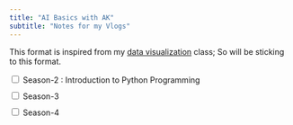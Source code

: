 ```yaml
---
title: "AI Basics with AK"
subtitle: "Notes for my Vlogs"
---
```


This format is inspired from my [data visualization](https://datavizaz.org) class; So will be sticking to this format.

```{=html}
<style>
    .tb table.collapsible {
        width: 1008px;
        border-collapse: collapse;
        margin: 50px auto;
        font-family: 'Calibri (Body)';
    }

    .tb .collapsible td {
        padding: 10px;
        border: 1px solid #ccc;
        text-align: center;
        font-size: 16px;
    }

    .tb {
        margin: 10px 0;
    }

    .tb span+span,
    .collapsible {
        display: none;
    }

    .tb input[type="checkbox"]:checked ~ span {
        display: none;
    }

    .tb input[type="checkbox"]:checked ~ span+span {
        display: inline;
    }

    .tb input[type="checkbox"]:checked ~ .collapsible {
        display: table;
    }

    .tb a {
        color: #3498db; /* Set link color */
        text-decoration: none; /* Remove underlines */
    }

    .tb a:hover {
        text-decoration: underline; /* Add underline on hover */
    }
</style>

<script>
    $(document).ready(function () {
        $('[data-toggle="toggle"]').change(function () {
            $(this).parents('.tb').find('.collapsible').toggle();
        });
    });
</script>

<div class="tb">
    <input type="checkbox" data-toggle="toggle"/>
    <span>Season-2 : Introduction to Python Programming</span><span>Season-2</span>
    <table class="collapsible" id="season02">

<tr>
<td style="background-color: #3498db; color: white;"><b>Episode</b></td>
<td style="background-color: #3498db; color: white;"><b>Episode Title</b></td>
<td style="background-color: #3498db; color: white;"><b>Slides / Handout</b></td>
<td style="background-color: #3498db; color: white;"><b>Home Work</b></td>
<td style="background-color: #3498db; color: white;"><b>YouTube Video Link</b></td>
<td style="background-color: #3498db; color: white;"><b>YouTube Demo File</b></td>
<td style="background-color: #3498db; color: white;"><b>Date of Upload</b></td>
</tr>
<tr>
<td>Episode - 01</td>
<td>Why Python?</td>
<td><a href="slides/season02/episode01/why-python.html" target="_blank">Link</a></td>
<td><a href="homework/season02/episode01/homework.html" target="_blank">Link</a></td>
<td><a href="https://youtu.be/zynrOOSNXro?feature=shared" target="_blank">Link</a></td>
<td>NA</td>
<td>1st March 2024</td>
</tr>
<tr>
<td>Episode - 02</td>
<td>Python Data Types</td>
<td><a href="slides/season02/episode02/variables_datatypes.html" target="_blank">Link</a></td>
<td><a href="homework/season02/episode02/homework.html" target="_blank">Link</a></td>
<td><a href="https://youtu.be/-41cT7lAsZ4" target="_blank">Link</a> </td>
<td><a href="slides/season02/episode02/Demo.py" target="_blank">Demo File</a></td>
<td>8th March 2024</td>
</tr>

<tr>
<td>Episode - 03</td>
<td>Numbers & Booleans</td>
<td><a href="slides/season02/episode03/numbers_booleans.html" target="_blank">Link</a></td>
<td><a href="homework/season02/episode03/homework.html" target="_blank">Link</a></td>
<td><a href="https://youtu.be/i4ubGLFbu30" target="_blank">Link</a></td>
<td><a href="slides/season02/episode03/epi03demo.py" target="_blank">Demo File</a></td>
<td>17th March 2024</td>
</tr>

<tr>
<td>Episode - 04</td>
<td>Strings & Characters - 1</td>
<td><a href="slides/season02/episode04/strings_characters_1.html" target="_blank">Link</a></td>
<td><a href="homework/season02/episode04/homework.html" target="_blank">Link</a></td>
<td><a href="https://youtu.be/Pr-qno6m3kA" target="_blank">Link</a></td>
<td><a href="" target="_blank">No Demo</a></td>
<td>24th March 2024</td>
</tr>

<tr>
<td>Episode - 05</td>
<td>Strings & Characters - 2</td>
<td><a href="slides/season02/episode05/strings_characters_2.html" target="_blank">Link</a></td>
<td><a href="homework/season02/episode05/homework.html" target="_blank">Link</a></td>
<td><a href="https://youtu.be/YtblBrvnqII" target="_blank">Link</a></td>
<td><a href="" target="_blank">No Demo</a></td>
<td>31st March 2024</td>
</tr>

<tr>
<td>Episode - 06</td>
<td>Strings & Characters - 3</td>
<td><a href="slides/season02/episode06/strings_characters_3.html" target="_blank">Link</a></td>
<td><a href="homework/season02/episode06/homework.html" target="_blank">Link</a></td>
<td><a href="https://youtu.be/-DrQBPWuz9I" target="_blank">Link</a></td>
<td><a href="slides/season02/episode06/demo.py" target="_blank">Demo File</a></td>
<td>7th April 2024</td>
</tr>

<tr>
<td>Episode - 07</td>
<td>Loops and Breaks</td>
<td><a href="slides/season02/episode07/Loops_Breaks.html" target="_blank">Link</a></td>
<td><a href="homework/season02/episode07/homework.html" target="_blank">Link</a></td>
<td><a href="https://youtu.be/9T4GwNTjgmo" target="_blank">Link</a></td>
<td><a href="slides/season02/episode07/epi07demo.py" target="_blank">Demo File</a></td>
<td>15th April 2024</td>
</tr>

<tr>
<td>Episode - 08</td>
<td>Lists & Tuples</td>
<td><a href="slides/season02/episode08/lists_tuples.html" target="_blank">Link</a></td>
<td><a href="homework/season02/episode08/homework.html" target="_blank">Link</a></td>
<td><a href="https://youtu.be/FCYLnHAdO98" target="_blank">Link</a></td>
<td><a href="slides/season02/episode08/epi08demo.py" target="_blank">Demo File</a></td>
<td>22nd April 2024</td>
</tr>


<tr>
<td>Episode - 09</td>
<td>List Operations</td>
<td><a href="slides/season02/episode09/List_Operations.html" target="_blank">Link</a></td>
<td><a href="homework/season02/episode09/homework.html" target="_blank">Link</a></td>
<td><a href="" target="_blank">Link</a></td>
<td><a href="slides/season02/episode09/epi09demo.py" target="_blank">Demo File</a></td>
<td>11th May 2024</td>
</tr>

<tr>
<td>Episode - 10</td>
<td>Dictionaries</td>
<td><a href="slides/season02/episode10/Dictionaries.html" target="_blank">Link</a></td>
<td><a href="homework/season02/episode10/homework.html" target="_blank">Link</a></td>
<td><a href="" target="_blank">Link</a></td>
<td><a href="slides/season02/episode10/epi10demo.py" target="_blank">Demo File</a></td>
<td>13th May 2024</td>
</tr>

<tr>
<td>Episode - 11</td>
<td>Functions</td>
<td><a href="">Link</a></td>
<td><a href="">Link</a></td>
<td><a href="">Link</a></td>
<td></td>
<td>?th May 2024</td>
</tr>

<tr>
<td>Episode - 12</td>
<td>Lambda Functions</td>
<td><a href="">Link</a></td>
<td><a href="">Link</a></td>
<td><a href="">Link</a></td>
<td></td>
<td></td>
</tr>

<tr>
<td>Episode - 13</td>
<td>Classes & Objects - 1</td>
<td><a href="">Link</a></td>
<td><a href="">Link</a></td>
<td><a href="">Link</a></td>
<td></td>
<td></td>
</tr>

<tr>
<td>Episode - 14</td>
<td>Classes & Objects - 2</td>
<td><a href="">Link</a></td>
<td><a href="">Link</a></td>
<td><a href="">Link</a></td>
<td></td>
<td></td>
</tr>        

<tr>
<td>Episode - 15</td>
<td>Inheritance</td>
<td><a href="">Link</a></td>
<td><a href="">Link</a></td>
<td><a href="">Link</a></td>
<td></td>
<td></td>
</tr>    

<tr>
<td>Episode - 16</td>
<td>Mutiple Inheritance</td>
<td><a href="">Link</a></td>
<td><a href="">Link</a></td>
<td><a href="">Link</a></td>
<td></td>
<td></td>
</tr>  

<tr>
<td>Episode - 17</td>
<td>Multi Threading & Multi Processing</td>
<td><a href="">Link</a></td>
<td><a href="">Link</a></td>
<td><a href="">Link</a></td>
<td></td>
<td></td>
</tr>  

<tr>
<td>Episode - 18</td>
<td>Debugging the Code</td>
<td><a href="">Link</a></td>
<td><a href="">Link</a></td>
<td><a href="">Link</a></td>
<td></td>
<td></td>
</tr>         

<tr>
<td>Episode - 19</td>
<td>End to End Project</td>
<td><a href="">Link</a></td>
<td><a href="">Link</a></td>
<td><a href="">Link</a></td>
<td></td>
<td></td>
</tr>     

<tr>
<td>Episode - 20</td>
<td>Deployin the Project</td>
<td><a href="">Link</a></td>
<td><a href="">Link</a></td>
<td><a href="">Link</a></td>
<td></td>
<td></td>
</tr>     
               
        
</table>
</div>

<div class="tb">
    <input type="checkbox"/>
    <span>Season-3</span><span>Hide</span>
    <table class="collapsible" id="season03">
<tr>
<td>Not Yet Available</td>
</tr>
</table>
</div>

<div class="tb">
    <input type="checkbox"/>
    <span>Season-4</span><span>Hide</span>
    <table class="collapsible" id="season04">
<tr>
<td>Not Yet Available</td>
</tr>
</table>
</div>
```